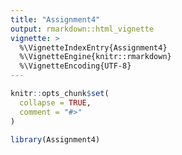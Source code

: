 ```yaml
---
title: "Assignment4"
output: rmarkdown::html_vignette
vignette: >
  %\VignetteIndexEntry{Assignment4}
  %\VignetteEngine{knitr::rmarkdown}
  %\VignetteEncoding{UTF-8}
---
```


```r
knitr::opts_chunk$set(
  collapse = TRUE,
  comment = "#>"
)
```

```r
library(Assignment4)
```
